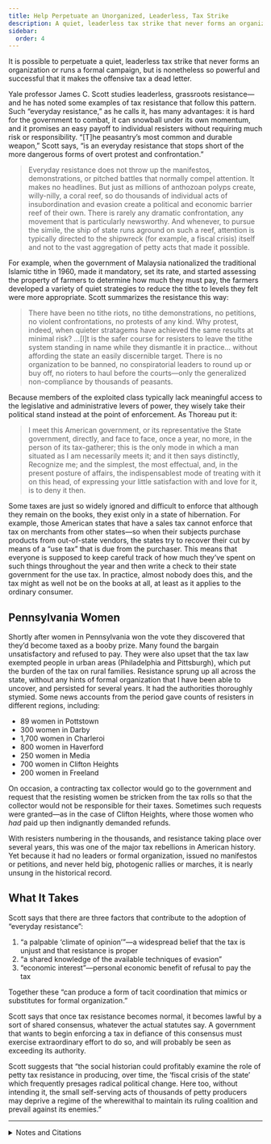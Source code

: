 ```yaml
---
title: Help Perpetuate an Unorganized, Leaderless, Tax Strike
description: A quiet, leaderless tax strike that never forms an organization can be nonetheless powerful enough to make the offensive tax a dead letter.
sidebar:
  order: 4
---
```


It is possible to perpetuate a quiet, leaderless tax strike that never forms an organization or runs a formal campaign, but is nonetheless so powerful and successful that it makes the offensive tax a dead letter.

Yale professor James C. Scott studies leaderless, grassroots resistance—and he has noted some examples of tax resistance that follow this pattern.
Such “everyday resistance,” as he calls it, has many advantages: it is hard for the government to combat, it can snowball under its own momentum, and it promises an easy payoff to individual resisters without requiring much risk or responsibility.
“[T]he peasantry’s most common and durable weapon,” Scott says, “is an everyday resistance that stops short of the more dangerous forms of overt protest and confrontation.”

> Everyday resistance does not throw up the manifestos, demonstrations, or pitched battles that normally compel attention.
> It makes no headlines.
> But just as millions of anthozoan polyps create, willy-nilly, a coral reef, so do thousands of individual acts of insubordination and evasion create a political and economic barrier reef of their own.
> There is rarely any dramatic confrontation, any movement that is particularly newsworthy.
> And whenever, to pursue the simile, the ship of state runs aground on such a reef, attention is typically directed to the shipwreck (for example, a fiscal crisis) itself and not to the vast aggregation of petty acts that made it possible.

For example, when the government of Malaysia nationalized the traditional Islamic tithe in 1960, made it mandatory, set its rate, and started assessing the property of farmers to determine how much they must pay, the farmers developed a variety of quiet strategies to reduce the tithe to levels they felt were more appropriate.
Scott summarizes the resistance this way:

> There have been no tithe riots, no tithe demonstrations, no petitions, no violent confrontations, no protests of any kind.
> Why protest, indeed, when quieter stratagems have achieved the same results at minimal risk?
> …[I]t is the safer course for resisters to leave the tithe system standing in name while they dismantle it in practice… without affording the state an easily discernible target.
> There is no organization to be banned, no conspiratorial leaders to round up or buy off, no rioters to haul before the courts—only the generalized non-compliance by thousands of peasants.

Because members of the exploited class typically lack meaningful access to the legislative and administrative levers of power, they wisely take their political stand instead at the point of enforcement.
As Thoreau put it:

> I meet this American government, or its representative the State government, directly, and face to face, once a year, no more, in the person of its tax-gatherer; this is the only mode in which a man situated as I am necessarily meets it; and it then says distinctly, Recognize me; and the simplest, the most effectual, and, in the present posture of affairs, the indispensablest mode of treating with it on this head, of expressing your little satisfaction with and love for it, is to deny it then.

Some taxes are just so widely ignored and difficult to enforce that although they remain on the books, they exist only in a state of hibernation.
For example, those American states that have a sales tax cannot enforce that tax on merchants from other states—so when their subjects purchase products from out-of-state vendors, the states try to recover their cut by means of a “use tax” that is due from the purchaser.
This means that everyone is supposed to keep careful track of how much they’ve spent on such things throughout the year and then write a check to their state government for the use tax.
In practice, almost nobody does this, and the tax might as well not be on the books at all, at least as it applies to the ordinary consumer.

## <Badge text="Example" size="medium" /> Pennsylvania Women

Shortly after women in Pennsylvania won the vote they discovered that they’d become taxed as a booby prize.
Many found the bargain unsatisfactory and refused to pay.
They were also upset that the tax law exempted people in urban areas (Philadelphia and Pittsburgh), which put the burden of the tax on rural families.
Resistance sprung up all across the state, without any hints of formal organization that I have been able to uncover, and persisted for several years.
It had the authorities thoroughly stymied.
Some news accounts from the period gave counts of resisters in different regions, including:

* 89 women in Pottstown
* 300 women in Darby
* 1,700 women in Charleroi
* 800 women in Haverford
* 250 women in Media
* 700 women in Clifton Heights
* 200 women in Freeland

On occasion, a contracting tax collector would go to the government and request that the resisting women be stricken from the tax rolls so that the collector would not be responsible for their taxes.
Sometimes such requests were granted—as in the case of Clifton Heights, where those women who <em>had</em> paid up then indignantly demanded refunds.

With resisters numbering in the thousands, and resistance taking place over several years, this was one of the major tax rebellions in American history.
Yet because it had no leaders or formal organization, issued no manifestos or petitions, and never held big, photogenic rallies or marches, it is nearly unsung in the historical record.

## What It Takes

Scott says that there are three factors that contribute to the adoption of “everyday resistance”:

1. “a palpable ‘climate of opinion’”—a widespread belief that the tax is unjust and that resistance is proper
1. “a shared knowledge of the available techniques of evasion”
1. “economic interest”—personal economic benefit of refusal to pay the tax

Together these “can produce a form of tacit coordination that mimics or substitutes for formal organization.”

Scott says that once tax resistance becomes normal, it becomes lawful by a sort of shared consensus, whatever the actual statutes say.
A government that wants to begin enforcing a tax in defiance of this consensus must exercise extraordinary effort to do so, and will probably be seen as exceeding its authority.

Scott suggests that “the social historian could profitably examine the role of petty tax resistance in producing, over time, the ‘fiscal crisis of the state’ which frequently presages radical political change.
Here too, without intending it, the small self-serving acts of thousands of petty producers may deprive a regime of the wherewithal to maintain its ruling coalition and prevail against its enemies.”

<hr />

<details>
<summary>Notes and Citations</summary>

* Scott, James C. “Resistance without Protest and without Organization: Peasant Opposition to the Islamic Zakat and the Christian Tithe” <i>Comparative Studies in Society and History</i> July 1987, pp. 417–52
* Scott, James C. <i>Weapons of the Weak: Everyday Forms of Peasant Resistance</i> (1985) p. 36
* Thoreau, H.D. [“Resistance to Civil Government”](https://sniggle.net/TPL/index5.php?entry=rtcg)
* Joffe-Walt, Chana [“Most People Are Supposed To Pay This Tax. Almost Nobody Actually Pays It”](https://www.npr.org/sections/money/2013/04/16/177384487/most-people-are-supposed-to-pay-this-tax) <i>Planet Money</i> 16 April 2013
* [“Eighty-Nine Women Refuse to Pay School Tax”](https://news.google.com/newspapers?id=bLwhAAAAIBAJ&sjid=epwFAAAAIBAJ&pg=5075,4818780) <i>Reading Eagle</i> 25 February 1923, p. 30
* [“6 Women Defy Tax Collector”](https://news.google.com/newspapers?id=lSMpAAAAIBAJ&sjid=69cEAAAAIBAJ&pg=3359,1284405&hl=en) <i>The Nevada Daily Mail</i> 4 May 1927, p. 1
* [“Charleroi School Tax Delinquents To Be Arrested”](https://news.google.com/newspapers?id=Gy5eAAAAIBAJ&sjid=TWANAAAAIBAJ&pg=2342,3585472) <i>Washington Reporter</i> 28 May 1924, p. 3
* “Haverford Women Must Pay Taxes” <i>Chester Times</i> 16 July 1923, p. 2
* “School Taxes Must Be Paid” <i>Chester Times</i> 2 July 1923, p. 5
* “Tax Question in Clifton Heights” <i>Chester Times</i> 4 October 1924, p. 3
* “Women Must Pay or Go to Prison, Court Decides” <i>Wellsboro Agitator</i> 27 October 1926, p. 8
* “Tax Collector Crawford Speaks” <i>Chester Times</i> 9 October 1924, p. 3
* Scott, James C. “Everyday Forms of Resistance” in Colburn, Forest D. <i>Everyday Forms of Peasant Resistance</i> (1989) p. 12.
  In “Resistance without Protest…” op. cit., Scott refines his three factors to:
  > the conjunction of a folk culture that encourages some forms of resistance, a set of habits and practices that are part of the practical heritage of the peasantry, and a shared material interest in thwarting appropriation [that] can produce a form of tacit coordination that mimics or substitutes for formal organization.
* Scott, James C. “Dissimulation in Practice: Resistance to the tithe in France and Malaysia; below the radar” <i>Decoding Subaltern Politics: Ideology, disguise, and resistance in agrarian politics</i> (2013) p. 93

</details>
